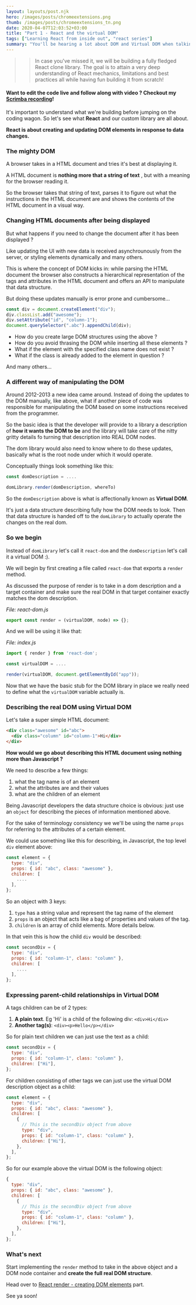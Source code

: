 ```yaml
---
layout: layouts/post.njk
hero: /images/posts/chromeextensions.png
thumb: /images/posts/chromeextensions_tn.png
date: 2020-04-07T12:03:52+03:00
title: "Part 1 - React and the virtual DOM"
tags: ["Learning React from inside out", "react series"]
summary: "You'll be hearing a lot about DOM and Virtual DOM when talking about React. In this first part we figure out what these are and establish the first API and data structures we'll be coding against."
---
```


> > In case you've missed it, we will be building a fully fledged React clone library. The goal is to attain a very deep understanding of React mechanics, limitations and best practices all while having fun building it from scratch!

#### Want to edit the code live and follow along with video ? Checkout my [Scrimba recording](https://scrimba.com/c/ckRGQLCD)!

It's important to understand what we're building before jumping on the coding wagon. So let's see what **React** and our custom library are all about.

**React is about creating and updating DOM elements in response to data changes.**

### The mighty DOM

A browser takes in a HTML document and tries it's best at displaying it.

A HTML document is **nothing more that a string of text** , but with a meaning for the browser reading it.

So the browser takes that string of text, parses it to figure out what the instructions in the HTML document are and shows the contents of the HTML document in a visual way.

### Changing HTML documents after being displayed

But what happens if you need to change the document after it has been displayed ?

Like updating the UI with new data is received asynchrounously from the server, or styling elements dynamically and many others.

This is where the concept of DOM kicks in: while parsing the HTML document the browser also constructs a hierarchical representation of the tags and attributes in the HTML document and offers an API to manipulate that data structure.

But doing these updates manually is error prone and cumbersome...

```js
const div = document.createElement("div");
div.classList.add("awesome");
div.setAttribute("id", "column-1");
document.querySelector(".abc").appendChild(div);
```

- How do you create large DOM structures using the above ?
- How do you avoid thrasing the DOM while inserting all these elements ?
- What if the element with the specified class name does not exist ?
- What if the class is already added to the element in question ?

And many others...

### A different way of manipulating the DOM

Around 2012-2013 a new idea came around. Instead of doing the updates to the DOM manually, like above, what if another piece of code was responsible for manipulating the DOM based on some instructions received from the programmer.

So the basic idea is that the developer will provide to a library a description of **how it wants the DOM to be** and the library will take care of the nitty gritty details fo turning that description into REAL DOM nodes.

The dom library would also need to know where to do these updates, basically what is the root node under which it would operate.

Conceptually things look something like this:

```js
const domDescription = ....

domLibrary.render(domDescription, whereTo)
```

So the `domDescription` above is what is affectionally known as **Virtual DOM**.

It's just a data structure describing fully how the DOM needs to look.
Then that data structure is handed off to the `domLibrary` to actually operate the changes on the real dom.

### So we begin

Instead of `domLibrary` let's call it `react-dom` and the `domDescription` let's call it a virtual DOM :).

We will begin by first creating a file called `react-dom` that exports a `render` method.

As discussed the purpose of render is to take in a dom description and a target container and make sure the real DOM in that target container exactly matches the dom description.

_File: react-dom.js_

```js
export const render = (virtualDOM, node) => {};
```

And we will be using it like that:

_File: index.js_

```js
import { render } from 'react-dom';

const virtualDOM = ....

render(virtualDOM, document.getElementById("app"));
```

Now that we have the basic stub for the DOM library in place we really need to define what the `virtualDOM` variable actually is.

### Describing the real DOM using Virtual DOM

Let's take a super simple HTML document:

```html
<div class="awesome" id="abc">
  <div class="column" id="column-1">Hi</div>
</div>
```

**How would we go about describing this HTML document using nothing more than Javascript ?**

We need to describe a few things:

1. what the tag name is of an element
2. what the attributes are and their values
3. what are the children of an element

Being Javascript developers the data structure choice is obvious: just use an `object` for describing the pieces of information mentioned above.

For the sake of terminology consistency we we'll be using the name `props` for referring to the attributes of a certain element.

We could use something like this for describing, in Javascript, the top level `div` element above:

```js
const element = {
  type: "div",
  props: { id: "abc", class: "awesome" },
  children: [
    ....
  ],
};
```

So an object with 3 keys:

1. `type` has a string value and represent the tag name of the element
2. `props` is an object that acts like a bag of properties and values of the tag.
3. `children` is an array of child elements. More details below.

In that vein this is how the child `div` would be described:

```js
const secondDiv = {
  type: "div",
  props: { id: "column-1", class: "column" },
  children: [
    ....
  ],
};
```

### Expressing parent-child relationships in Virtual DOM

A tags children can be of 2 types:

1. **A plain text**. Eg 'Hi' is a child of the following div: `<div>Hi</div>`
2. **Another tag(s)**: `<div><p>Hello</p></div>`

So for plain text children we can just use the text as a child:

```js
const secondDiv = {
  type: "div",
  props: { id: "column-1", class: "column" },
  children: ["Hi"],
};
```

For children consisting of other tags we can just use the virtual DOM description object as a child:

```js
const element = {
  type: "div",
  props: { id: "abc", class: "awesome" },
  children: [
    {
      // This is the secondDiv object from above
      type: "div",
      props: { id: "column-1", class: "column" },
      children: ["Hi"],
    },
  ],
};
```

So for our example above the virtual DOM is the following object:

```js
{
  type: "div",
  props: { id: "abc", class: "awesome" },
  children: [
    {
      // This is the secondDiv object from above
      type: "div",
      props: { id: "column-1", class: "column" },
      children: ["Hi"],
    },
  ],
};
```

### What's next

Start implementing the `render` method to take in the above object and a DOM node container and **create the full real DOM structure**.

Head over to [React render - creating DOM elements](/post/implementing-react-render-method/) part.

See ya soon!
